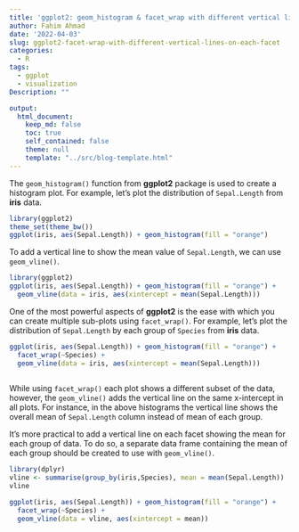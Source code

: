 ```yaml
---
title: 'ggplot2: geom_histogram & facet_wrap with different vertical lines on each facet'
author: Fahim Ahmad
date: '2022-04-03'
slug: ggplot2-facet-wrap-with-different-vertical-lines-on-each-facet
categories:
  - R
tags:
  - ggplot
  - visualization
Description: ""

output:
  html_document:
    keep_md: false
    toc: true
    self_contained: false
    theme: null
    template: "../src/blog-template.html"
---
```



The `geom_histogram()` function from **ggplot2** package is used to create a histogram plot. For example, let's plot the distribution of `Sepal.Length` from **iris** data.

```r
library(ggplot2)
theme_set(theme_bw())
ggplot(iris, aes(Sepal.Length)) + geom_histogram(fill = "orange")
```

To add a vertical line to show the mean value of `Sepal.Length`, we can use `geom_vline()`.

```r
library(ggplot2)
ggplot(iris, aes(Sepal.Length)) + geom_histogram(fill = "orange") +
  geom_vline(data = iris, aes(xintercept = mean(Sepal.Length)))
```


One of the most powerful aspects of **ggplot2** is the ease with which you can create multiple sub-plots using `facet_wrap()`. For example, let's plot the distribution of `Sepal.Length` by each group of `Species` from **iris** data.

```r
ggplot(iris, aes(Sepal.Length)) + geom_histogram(fill = "orange") +
  facet_wrap(~Species) +
  geom_vline(data = iris, aes(xintercept = mean(Sepal.Length)))
  
```

While using `facet_wrap()` each plot shows a different subset of the data, however, the `geom_vline()` adds the vertical line on the same x-intercept in all plots. For instance, in the above histograms the vertical line shows the overall mean of `Sepal.Length` column instead of mean of each group.

It's more practical to add a vertical line on each facet showing the mean for each group of data. To do so, a separate data frame containing the mean of each group should be created to use with `geom_vline()`.

```r
library(dplyr)
vline <- summarise(group_by(iris,Species), mean = mean(Sepal.Length))
vline

ggplot(iris, aes(Sepal.Length)) + geom_histogram(fill = "orange") +
  facet_wrap(~Species) +
  geom_vline(data = vline, aes(xintercept = mean))

```

